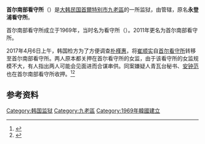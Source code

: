 {{NoteTA
| 1=zh-hans:安钟范; zh-hant:安鐘範;
}}
{{Infobox prison
| prison_name    = 首尔南部看守所<br>{{lang|ko|서울남부구치소}}
| image          = 
| caption        = 
| location       = [[首爾特别市|首爾特别市]][[九老區|九老區]] 錦梧路 865 (天旺洞)<br>서울특별시 구로구 금오로 865 (천왕동)
| coordinates    = 
| status         = 
| classification = 
| capacity       = 
| population     = 
| populationdate = 
| opened         = 1969年
| closed         = 
| former_name    =
| managed_by     = {{link-ko|首尔地方矫正厅|서울지방교정청}}
| director       = 
| governor       = 
| warden         = 
| prisoners      = 
}}
'''首尔南部看守所'''（{{朝|名=南|諺=서울남부구치소|漢=서울南部拘置所}}）是[[大韩民国|大韩民国]][[首爾特别市|首爾特别市]][[九老區|九老區]]的一所监狱，由{{link-ko|首尔地方矫正厅|서울지방교정청}}管辖，原名'''永登浦看守所'''。

首尔南部看守所成立于1969年，当时名为{{link-ko|永登浦 (消歧义)|영등포|永登浦}}看守所（{{朝|名=南|諺=영등포구치소|漢=永登浦拘置所}}）。2011年更名为首尔南部看守所。

2017年4月6日上午，韩国检方为了方便调查[[朴槿惠|朴槿惠]]，将[[崔顺实|崔顺实]]自[[首尔看守所|首尔看守所]]转移至首尔南部看守所。两人原本都关押在首尔看守所的女监，由于该看守所的女监规模不大，有人指出两人可能会见面进而合谋串供。同案嫌疑人青瓦台秘书{{link-ko|郑虎成|정호성}}、[[安钟范|安钟范]]也在首尔南部看守所收押。<ref>{{cite news|title=朴槿惠崔顺实被分开收押 韩媒:或会毁灭证据|url=http://news.sina.com.cn/o/2017-04-06/doc-ifyecfnu7440443.shtml|accessdate=2017-04-06|work=环球网|date=2017-04-06|archive-date=2017-04-06|archive-url=https://web.archive.org/web/20170406201351/http://news.sina.com.cn/o/2017-04-06/doc-ifyecfnu7440443.shtml|dead-url=no}}</ref><ref>{{cite news|title=韩检方拟延长对朴槿惠逮捕期限 决定转移崔顺实|url=http://news.sina.com.cn/o/2017-04-05/doc-ifyeayzu6806984.shtml|accessdate=2017-04-05|work=中国新闻网|date=2017-04-05|archive-date=2017-04-14|archive-url=https://web.archive.org/web/20170414015333/http://news.sina.com.cn/o/2017-04-05/doc-ifyeayzu6806984.shtml|dead-url=no}}</ref>

== 参考资料 ==
{{reflist}}

{{2016年韩国政治丑闻}}

[[Category:韩国监狱|Category:韩国监狱]]
[[Category:九老區|Category:九老區]]
[[Category:1969年韓國建立|Category:1969年韓國建立]]
